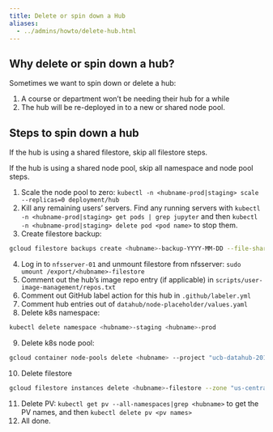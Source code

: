 ```yaml
---
title: Delete or spin down a Hub
aliases:
  - ../admins/howto/delete-hub.html
---
```


## Why delete or spin down a hub?

Sometimes we want to spin down or delete a hub:

1.  A course or department won't be needing their hub for a while
2.  The hub will be re-deployed in to a new or shared node pool.

## Steps to spin down a hub

If the hub is using a shared filestore, skip all filestore steps.

If the hub is using a shared node pool, skip all namespace and node pool
steps.

1.  Scale the node pool to zero:
    `kubectl -n <hubname-prod|staging> scale --replicas=0 deployment/hub`
2.  Kill any remaining users' servers. Find any running servers with
    `kubectl -n <hubname-prod|staging> get pods | grep jupyter` and then
    `kubectl -n <hubname-prod|staging> delete pod <pod name>` to stop
    them.
3.  Create filestore backup:
```bash
gcloud filestore backups create <hubname>-backup-YYYY-MM-DD --file-share=shares --instance=<hubname-YYYY-MM-DD> --region "us-central1" --labels=filestore-backup=<hub name>,hub=<hub name>
```
4.  Log in to `nfsserver-01` and unmount filestore from nfsserver:
    `sudo umount /export/<hubname>-filestore`
5.  Comment out the hub's image repo entry (if applicable) in `scripts/user-image-management/repos.txt`
6.  Comment out GitHub label action for this hub in
    `.github/labeler.yml`
7.  Comment hub entries out of `datahub/node-placeholder/values.yaml`
8.  Delete k8s namespace:
```bash
kubectl delete namespace <hubname>-staging <hubname>-prod
```
9.  Delete k8s node pool:
```bash
gcloud container node-pools delete <hubname> --project "ucb-datahub-2018" --cluster "spring-2024" --region "us-central1"
```
10. Delete filestore
```bash
gcloud filestore instances delete <hubname>-filestore --zone "us-central1-b"
```
11. Delete PV: `kubectl get pv --all-namespaces|grep <hubname>` to get
    the PV names, and then `kubectl delete pv <pv names>`
12. All done.
